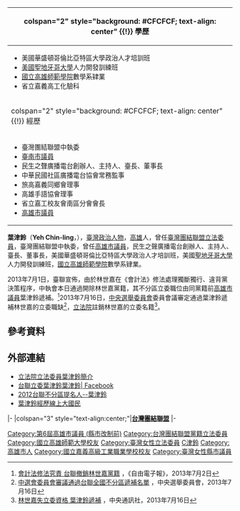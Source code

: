 {{Infobox AM
| name = 葉津鈴<br>Yeh Chin-ling  
| image =Taiwan Solidarity Union from VOA (7) (cropped).jpg
| imagesize = 300px
| constituency_AM     = 
| order = {{ROC}}第八屆立法委員
| term_start1   = 2013年7月26日
| term_end1     = 2016年1月31日
| constituency1 =  全國不分區
| majority1 = 
| constituency = 
| majority            = 
| predecessor         = 
| successor           =
| office2 = {{KAO}}[[高雄市議會|議會]]第6屆議員  
| term_start2= 2002年12月25日
| term_end2 =2006年12月24日   
| constituency2 = 
| office3 = [[民生之聲廣播電台|民生之聲廣播電台]]創辦人、臺長、董事長
| term_start3 =
| term_end3 = 
| constituency3 =
| office4 =
| term_start4 = 
| term_end4 = 
| constituency4 =  
| sex = 女
| birth_date = {{Birth date and age|1947|3|14}}
| birth_place = {{TWN}}[[高雄市|高雄市]]
| death_date =
| death_place =
| Native place =
| nationality = {{ROC}}
| party = {{Tsu}}
| parents = 
| relatives = 
| spouse = 
| children = 
| profession = 
| website = 
}}
<!-- 學經歷信息開始 -->
{| class="infobox bordered" style="width: 22em; font-size: 90%; text-align: left; float:right;" cellpadding="3"
|-
! colspan="2" style="background: #CFCFCF; text-align: center" {{!}} 學歷
|-
| colspan="2" style="font-size: 90%" |<div style="text-align: left">
*美國華盛頓哥倫比亞特區大學政治人才培訓班
*[[美國|美國]][[聖地牙哥_(加利福尼亞州)|聖地牙哥大學]]人力開發訓練班
*[[國立高雄師範學院|國立高雄師範學院]]數學系肄業
*省立嘉義高工化驗科
|-
! colspan="2" style="background: #CFCFCF; text-align: center" {{!}} 經歷
|-
| colspan="2" style="font-size: 90%" |<div style="text-align: left">
*臺灣團結聯盟中執委
*[[高雄市議會|臺南市]][[高雄市議員列表|議員]]
*民生之聲廣播電台創辦人、主持人、臺長、董事長
*中華民國社區廣播電台協會常務監事
*旅高嘉義同鄉會理事
*高雄手語協會理事
*省立嘉工校友會南區分會會長
*[[高雄市議會|高雄市]][[高雄市議員列表|議員]]
|}
'''葉津鈴'''（'''Yeh Chin-ling'''，{{bd|1947年|3月14日|CatIdx=Y葉}}），[[臺灣|臺灣]][[政治人物|政治人物]]，[[高雄|高雄]]人，曾任[[臺灣團結聯盟|臺灣團結聯盟]][[立法委員|立法委員]]，臺灣團結聯盟中執委，曾任[[高雄市議會|高雄市]][[高雄市議員列表|議員]]，民生之聲廣播電台創辦人、主持人、臺長、董事長，美國華盛頓哥倫比亞特區大學政治人才培訓班，美國[[聖地牙哥_(加利福尼亞州)|聖地牙哥大學]]人力開發訓練班，[[國立高雄師範學院|國立高雄師範學院]]數學系肄業。

2013年7月1日，臺聯宣佈，由於林世嘉在《會計法》修法處理獨斷獨行、違背黨決策程序，中執會本日通過開除林世嘉黨籍，其不分區立委職位由同黨籍前[[高雄市議員|高雄市議員]]葉津鈴遞補。<ref>[http://www.libertytimes.com.tw/2013/new/jul/2/today-t3.htm 會計法修法究責 台聯撤銷林世嘉黨籍] {{webarchive|url=https://web.archive.org/web/20130706015836/http://www.libertytimes.com.tw/2013/new/jul/2/today-t3.htm |date=2013-07-06 }}，《自由電子報》，2013年7月2日</ref>2013年7月16日，[[中華民國中央選舉委員會|中央選舉委員會]]委員會議審定通過葉津鈴遞補林世嘉的立委職缺<ref>[http://web.cec.gov.tw/files/15-1000-21156,c4266-1.php 中選會委員會審議通過台聯全國不分區遞補名單] {{webarchive|url=https://web.archive.org/web/20140202143244/http://web.cec.gov.tw/files/15-1000-21156,c4266-1.php |date=2014-02-02 }}，中央選舉委員會，2013年7月16日</ref>，[[立法院|立法院]]註銷林世嘉的立委名籍<ref>[http://www.cna.com.tw/News/aIPL/201307160440-1.aspx 林世嘉失立委資格 葉津鈴遞補] {{Wayback|url=http://www.cna.com.tw/News/aIPL/201307160440-1.aspx |date=20130718110434 }}，中央通訊社，2013年7月16日</ref>。

== 參考資料 ==
{{Reflist|2}}

== 外部連結 == 
{{commons cat|Yeh Chin-ling}}
*[http://www.ly.gov.tw/03_leg/0301_main/legIntro.action?lgno=00116&stage=8 立法院立法委員葉津鈴簡介]
*[https://www.facebook.com/tsuYueh?fref=ts 台聯立委葉津鈴葉津鈴| Facebook]
*[https://web.archive.org/web/20160313042021/http://old.tsu.org.tw/index.php?id=1291&itemid=2&option=com_content&task=view 2012台聯不分區提名人--葉津鈴]
*[https://web.archive.org/web/20140221230249/http://www.mightypeople.org/politician/profile.php?id=376 葉津鈴經歷線上大國民 ]

{{start box}}
{{s-ppo}}
|-
|colspan="3" style="text-align:center;"|'''[[台灣團結聯盟|台灣團結聯盟]]'''
|-
{{s-before|[[林世嘉|林世嘉]]}}
{{s-title|[[台灣團結聯盟|台聯]][[立法院|立法院]][[黨團會議|黨團]]副總召集人|2013年7月26日－2016年1月31日}}
{{s-after|黨團解散}}
{{end box}}
{{中華民國第八屆立法委員}}

{{DEFAULTSORT:Yeh葉津鈴}}
[[Category:第6屆高雄市議員_(縣市改制前)|Category:第6屆高雄市議員 (縣市改制前)]]
[[Category:台灣團結聯盟黨籍立法委員|Category:台灣團結聯盟黨籍立法委員]]
[[Category:國立高雄師範大學校友|Category:國立高雄師範大學校友]]
[[Category:臺灣女性立法委員|Category:臺灣女性立法委員]]
[[Category:葉姓|C津鈴]]
[[Category:高雄市人|Category:高雄市人]]
[[Category:國立嘉義高級工業職業學校校友|Category:國立嘉義高級工業職業學校校友]]
[[Category:臺灣女性縣市議員|Category:臺灣女性縣市議員]]